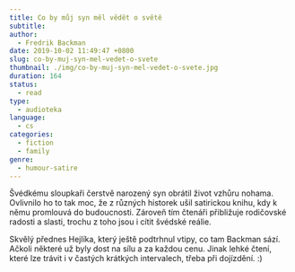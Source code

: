 ```yaml
---
title: Co by můj syn měl vědět o světě
subtitle:
author:
  - Fredrik Backman
date: 2019-10-02 11:49:47 +0800
slug: co-by-muj-syn-mel-vedet-o-svete
thumbnail: ./img/co-by-muj-syn-mel-vedet-o-svete.jpg
duration: 164
status:
  - read
type:
  - audioteka
language:
  - cs
categories:
  - fiction
  - family
genre:
  - humour-satire
---
```


Švédkému sloupkaři čerstvě narozený syn obrátil život vzhůru nohama. Ovlivnilo ho to tak moc, že z různých historek ušil satirickou knihu, kdy k němu promlouvá do budoucnosti. Zároveň tím čtenáři přibližuje rodičovské radosti a slasti, trochu z toho jsou i cítit švédské reálie.

Skvělý přednes Hejlíka, který ještě podtrhnul vtipy, co tam Backman sází. Ačkoli některé už byly dost na sílu a za každou cenu. Jinak lehké čtení, které lze trávit i v častých krátkých intervalech, třeba při dojízdění. :)
